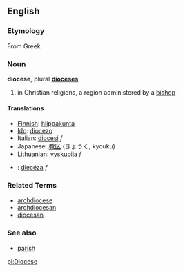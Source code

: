 ==English==
===Etymology===
From Greek

===Noun===
'''diocese''', plural '''[[dioceses]]'''

# in Christian religions, a region administered by a [[bishop]]

====Translations====
*[[Finnish]]: [[hiippakunta]]
*[[Ido]]: [[diocezo]]
*Italian: [[diocesi]] ''f''
*Japanese: [[教区]] (きょうく, kyouku)
*Lithuanian: [[vyskupija]] ''f''
*{{sk}}: [[diecéza]] ''f''

===Related Terms===
*[[archdiocese]]
*[[archdiocesan]]
*[[diocesan]]

===See also===
*[[parish]]

[[pl:Diocese]]